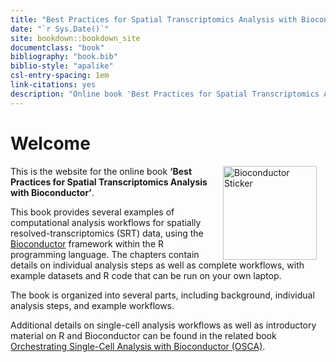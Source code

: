 ```yaml
---
title: "Best Practices for Spatial Transcriptomics Analysis with Bioconductor"
date: "`r Sys.Date()`"
site: bookdown::bookdown_site
documentclass: "book"
bibliography: "book.bib"
biblio-style: "apalike"
csl-entry-spacing: 1em
link-citations: yes
description: "Online book 'Best Practices for Spatial Transcriptomics Analysis with Bioconductor'"
---
```



# Welcome {-}

<a href="https://bioconductor.org"><img src="https://raw.githubusercontent.com/Bioconductor/BiocStickers/devel/Bioconductor/Bioconductor-rh.png" width="150" alt="Bioconductor Sticker" align="right" style="margin: 0 1em 0 1em" /></a>

This is the website for the online book **'Best Practices for Spatial Transcriptomics Analysis with Bioconductor'**.

This book provides several examples of computational analysis workflows for spatially resolved-transcriptomics (SRT) data, using the [Bioconductor](http://bioconductor.org/) framework within the R programming language. The chapters contain details on individual analysis steps as well as complete workflows, with example datasets and R code that can be run on your own laptop.

The book is organized into several parts, including background, individual analysis steps, and example workflows.

Additional details on single-cell analysis workflows as well as introductory material on R and Bioconductor can be found in the related book [Orchestrating Single-Cell Analysis with Bioconductor (OSCA)](https://osca.bioconductor.org/).

